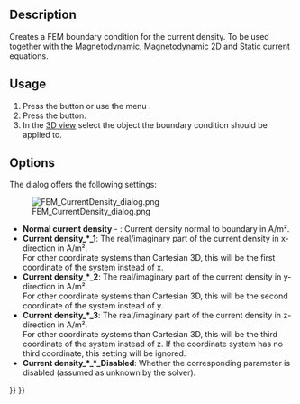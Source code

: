 <languages/>

{{Docnav
|[[FEM_ConstraintElectrostaticPotential|Constraint electrostatic potential]]
|[[FEM_ConstraintMagnetization|Constraint magnetization]]
|[[FEM_Workbench|FEM]]
|IconL=FEM_ConstraintElectrostaticPotential.svg
|IconR=FEM_ConstraintMagnetization.svg
|IconC=Workbench_FEM.svg
}}

{{GuiCommandContainer|
{{GuiCommand
|Name=FEM ConstraintCurrentDensity
|MenuLocation=Model → Electromagnetic boundary conditions → Current density boundary condition
|Workbenches=[[FEM_Workbench|FEM]]
|Version=0.21
|SeeAlso=[[FEM_EquationMagnetodynamic|Magnetodynamic equation]], [[FEM_EquationMagnetodynamic2D|Magnetodynamic 2D equation]]
}}
{{GuiCommandFemInfo
|Solvers=Elmer
}}
}}

==Description==

Creates a FEM boundary condition for the current density. To be used together with the [[FEM_EquationMagnetodynamic|Magnetodynamic]], [[FEM_EquationMagnetodynamic2D|Magnetodynamic 2D]] and [[FEM_EquationStaticCurrent|Static current]] equations.

==Usage==

# Press the {{Button|[[Image:FEM_ConstraintCurrentDensity.svg|16px]] [[FEM_ConstraintCurrentDensity|Current density boundary condition]]}} button or use the menu {{MenuCommand|Model → Electromagnetic boundary conditions → [[Image:FEM_ConstraintCurrentDensity.svg|16px]] Current density boundary condition}}.
# Press the {{Button|Add}} button.
# In the [[3D_view|3D view]] select the object the boundary condition should be applied to.

==Options==

The dialog offers the following settings:

[[Image:FEM_CurrentDensity_dialog.png]]

* '''Normal current density''' - {{Version|1.1}}: Current density normal to boundary in A/m².
* '''Current density_*_1''': The real/imaginary part of the current density in x-direction in A/m².</br> For other coordinate systems than Cartesian 3D, this will be the first coordinate of the system instead of x.
* '''Current density_*_2''': The real/imaginary part of the current density in y-direction in A/m².</br> For other coordinate systems than Cartesian 3D, this will be the second coordinate of the system instead of y.
* '''Current density_*_3''': The real/imaginary part of the current density in z-direction in A/m².</br> For other coordinate systems than Cartesian 3D, this will be the third coordinate of the system instead of z. If the coordinate system has no third coordinate, this setting will be ignored.
* '''Current density_*_*_Disabled''': Whether the corresponding parameter is disabled (assumed as unknown by the solver). 


{{Docnav
|[[FEM_ConstraintElectrostaticPotential|Constraint electrostatic potential]]
|[[FEM_ConstraintMagnetization|Constraint magnetization]]
|[[FEM_Workbench|FEM]]
|IconL=FEM_ConstraintElectrostaticPotential.svg
|IconR=FEM_ConstraintMagnetization.svg
|IconC=Workbench_FEM.svg
}}

{{FEM Tools navi{{#translation:}}}}
{{Userdocnavi{{#translation:}}}}